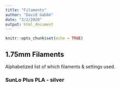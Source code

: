 ```yaml
---
title: "Filaments"
author: "David Gabbé"
date: "3/2/2020"
output: html_document
---
```


```r
knitr::opts_chunk$set(echo = TRUE)
```

## 1.75mm Filaments

Alphabetized list of which filaments & settings used.

### SunLo Plus PLA - silver
